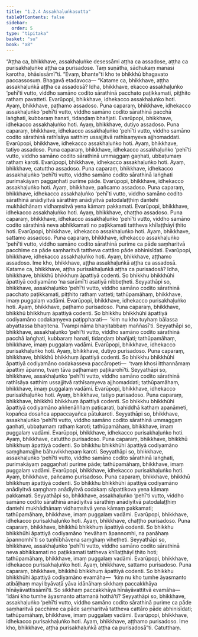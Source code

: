 ```yaml
---
title: "1.2.4 Assakhaḷuṅkasutta"
tableOfContents: false
sidebar:
  order: 5
type: "tipitaka"
basket: "su"
book: "a8"
---
```



<DynamicBreadcrumb />

<Division number="14" book="a8" bookNo="17" page="33">

<Paragraph number="150" book="a8">
“Aṭṭha ca, bhikkhave, assakhaḷuṅke desessāmi aṭṭha ca assadose, aṭṭha ca purisakhaḷuṅke aṭṭha ca purisadose. Taṃ suṇātha, sādhukaṃ manasi karotha, bhāsissāmī”ti. “Evaṃ, bhante”ti kho te bhikkhū bhagavato paccassosuṃ. Bhagavā etadavoca—
</Paragraph>

<Paragraph number="151" book="a8">
“Katame ca, bhikkhave, aṭṭha assakhaḷuṅkā aṭṭha ca assadosā? Idha, bhikkhave, ekacco assakhaḷuṅko ‘pehī’ti vutto, viddho samāno codito sārathinā pacchato paṭikkamati, piṭṭhito rathaṃ pavatteti. Evarūpopi, bhikkhave, idhekacco assakhaḷuṅko hoti. Ayaṃ, bhikkhave, paṭhamo assadoso.
</Paragraph>

<Paragraph number="152" book="a8">
Puna caparaṃ, bhikkhave, idhekacco assakhaḷuṅko ‘pehī’ti vutto, viddho samāno codito sārathinā pacchā laṅghati, kubbaraṃ hanati, tidaṇḍaṃ bhañjati. Evarūpopi, bhikkhave, idhekacco assakhaḷuṅko hoti. Ayaṃ, bhikkhave, dutiyo assadoso.
</Paragraph>

<Paragraph number="153" book="a8">
Puna caparaṃ, bhikkhave, idhekacco assakhaḷuṅko ‘pehī’ti vutto, viddho samāno codito sārathinā rathīsāya satthiṃ ussajjitvā rathīsaṃyeva ajjhomaddati. Evarūpopi, bhikkhave, idhekacco assakhaḷuṅko hoti. Ayaṃ, bhikkhave, tatiyo assadoso.
</Paragraph>

<Paragraph number="154" book="a8">
Puna caparaṃ, bhikkhave, idhekacco assakhaḷuṅko ‘pehī’ti vutto, viddho samāno codito sārathinā ummaggaṃ gaṇhati, ubbaṭumaṃ rathaṃ karoti. Evarūpopi, bhikkhave, idhekacco assakhaḷuṅko hoti. Ayaṃ, bhikkhave, catuttho assadoso.
</Paragraph>

<Paragraph number="155" book="a8">
Puna caparaṃ, bhikkhave, idhekacco assakhaḷuṅko ‘pehī’ti vutto, viddho samāno codito sārathinā laṅghati purimakāyaṃ paggaṇhati purime pāde. Evarūpopi, bhikkhave, idhekacco assakhaḷuṅko hoti. Ayaṃ, bhikkhave, pañcamo assadoso.
</Paragraph>

<Paragraph number="156" book="a8">
Puna caparaṃ, bhikkhave, idhekacco assakhaḷuṅko ‘pehī’ti vutto, viddho samāno codito sārathinā anādiyitvā sārathiṃ anādiyitvā patodalaṭṭhiṃ dantehi mukhādhānaṃ vidhaṃsitvā yena kāmaṃ pakkamati. Evarūpopi, bhikkhave, idhekacco assakhaḷuṅko hoti. Ayaṃ, bhikkhave, chaṭṭho assadoso.
</Paragraph>

<Paragraph number="157" book="a8">
Puna caparaṃ, bhikkhave, idhekacco assakhaḷuṅko ‘pehī’ti vutto, viddho samāno codito sārathinā neva abhikkamati no paṭikkamati tattheva khīlaṭṭhāyī ṭhito hoti. Evarūpopi, bhikkhave, idhekacco assakhaḷuṅko hoti. Ayaṃ, bhikkhave, sattamo assadoso.
</Paragraph>

<Paragraph number="158" book="a8">
Puna caparaṃ, bhikkhave, idhekacco assakhaḷuṅko ‘pehī’ti vutto, viddho samāno codito sārathinā purime ca pāde saṃharitvā pacchime ca pāde saṃharitvā tattheva cattāro pāde abhinisīdati. Evarūpopi, bhikkhave, idhekacco assakhaḷuṅko hoti. Ayaṃ, bhikkhave, aṭṭhamo assadoso. Ime kho, bhikkhave, aṭṭha assakhaḷuṅkā aṭṭha ca assadosā.
</Paragraph>

<Paragraph number="159" book="a8">
Katame ca, bhikkhave, aṭṭha purisakhaḷuṅkā aṭṭha ca purisadosā? Idha, bhikkhave, bhikkhū bhikkhuṃ āpattiyā codenti. So bhikkhu bhikkhūhi āpattiyā codiyamāno ‘na sarāmī’ti asatiyā nibbeṭheti. Seyyathāpi so, bhikkhave, assakhaḷuṅko ‘pehī’ti vutto, viddho samāno codito sārathinā pacchato paṭikkamati, piṭṭhito rathaṃ vatteti; tathūpamāhaṃ, bhikkhave, imaṃ puggalaṃ vadāmi. Evarūpopi, bhikkhave, idhekacco purisakhaḷuṅko hoti. Ayaṃ, bhikkhave, paṭhamo purisadoso.
</Paragraph>

<Paragraph number="160" book="a8">
Puna caparaṃ, bhikkhave, bhikkhū bhikkhuṃ āpattiyā codenti. So bhikkhu bhikkhūhi āpattiyā codiyamāno codakaṃyeva paṭippharati—  ‘kiṃ nu kho tuyhaṃ bālassa abyattassa bhaṇitena. Tvampi nāma bhaṇitabbaṃ maññasī’ti. Seyyathāpi so, bhikkhave, assakhaḷuṅko ‘pehī’ti vutto, viddho samāno codito sārathinā pacchā laṅghati, kubbaraṃ hanati, tidaṇḍaṃ bhañjati; tathūpamāhaṃ, bhikkhave, imaṃ puggalaṃ vadāmi. Evarūpopi, bhikkhave, idhekacco purisakhaḷuṅko hoti. Ayaṃ, bhikkhave, dutiyo purisadoso.
</Paragraph>

<Paragraph number="161" book="a8">
Puna caparaṃ, bhikkhave, bhikkhū bhikkhuṃ āpattiyā codenti. So bhikkhu bhikkhūhi āpattiyā codiyamāno codakasseva paccāropeti—  ‘tvaṃ khosi itthannāmaṃ āpattiṃ āpanno, tvaṃ tāva paṭhamaṃ paṭikarohī’ti. Seyyathāpi so, bhikkhave, assakhaḷuṅko ‘pehī’ti vutto, viddho samāno codito sārathinā rathīsāya satthiṃ ussajjitvā rathīsaṃyeva ajjhomaddati; tathūpamāhaṃ, bhikkhave, imaṃ puggalaṃ vadāmi. Evarūpopi, bhikkhave, idhekacco purisakhaḷuṅko hoti. Ayaṃ, bhikkhave, tatiyo purisadoso.
</Paragraph>

<Paragraph number="162" book="a8">
Puna caparaṃ, bhikkhave, bhikkhū bhikkhuṃ āpattiyā codenti. So bhikkhu bhikkhūhi āpattiyā codiyamāno aññenāññaṃ paṭicarati, bahiddhā kathaṃ apanāmeti, kopañca dosañca appaccayañca pātukaroti. Seyyathāpi so, bhikkhave, assakhaḷuṅko ‘pehī’ti vutto, viddho samāno codito sārathinā ummaggaṃ gaṇhati, ubbaṭumaṃ rathaṃ karoti; tathūpamāhaṃ, bhikkhave, imaṃ puggalaṃ vadāmi. Evarūpopi, bhikkhave, idhekacco purisakhaḷuṅko hoti. Ayaṃ, bhikkhave, catuttho purisadoso.
</Paragraph>

<Paragraph number="163" book="a8">
Puna caparaṃ, bhikkhave, bhikkhū bhikkhuṃ āpattiyā codenti. So bhikkhu bhikkhūhi āpattiyā codiyamāno saṃghamajjhe bāhuvikkhepaṃ karoti. Seyyathāpi so, bhikkhave, assakhaḷuṅko ‘pehī’ti vutto, viddho samāno codito sārathinā laṅghati, purimakāyaṃ paggaṇhati purime pāde; tathūpamāhaṃ, bhikkhave, imaṃ puggalaṃ vadāmi. Evarūpopi, bhikkhave, idhekacco purisakhaḷuṅko hoti. Ayaṃ, bhikkhave, pañcamo purisadoso.
</Paragraph>

<Paragraph number="164" book="a8">
Puna caparaṃ, bhikkhave, bhikkhū bhikkhuṃ āpattiyā codenti. So bhikkhu bhikkhūhi āpattiyā codiyamāno anādiyitvā saṃghaṃ anādiyitvā codakaṃ sāpattikova yena kāmaṃ pakkamati. Seyyathāpi so, bhikkhave, assakhaḷuṅko ‘pehī’ti vutto, viddho samāno codito sārathinā anādiyitvā sārathiṃ anādiyitvā patodalaṭṭhiṃ dantehi mukhādhānaṃ vidhaṃsitvā yena kāmaṃ pakkamati; tathūpamāhaṃ, bhikkhave, imaṃ puggalaṃ vadāmi. Evarūpopi, bhikkhave, idhekacco purisakhaḷuṅko hoti. Ayaṃ, bhikkhave, chaṭṭho purisadoso.
</Paragraph>

<Paragraph number="165" book="a8">
Puna caparaṃ, bhikkhave, bhikkhū bhikkhuṃ āpattiyā codenti. So bhikkhu bhikkhūhi āpattiyā codiyamāno ‘nevāhaṃ āpannomhi, na panāhaṃ āpannomhī’ti so tuṇhībhāvena saṃghaṃ viheṭheti. Seyyathāpi so, bhikkhave, assakhaḷuṅko ‘pehī’ti vutto, viddho samāno codito sārathinā neva abhikkamati no paṭikkamati tattheva khīlaṭṭhāyī ṭhito hoti; tathūpamāhaṃ, bhikkhave, imaṃ puggalaṃ vadāmi. Evarūpopi, bhikkhave, idhekacco purisakhaḷuṅko hoti. Ayaṃ, bhikkhave, sattamo purisadoso.
</Paragraph>

<Paragraph number="166" book="a8">
Puna caparaṃ, bhikkhave, bhikkhū bhikkhuṃ āpattiyā codenti. So bhikkhu bhikkhūhi āpattiyā codiyamāno evamāha—  ‘kiṃ nu kho tumhe āyasmanto atibāḷhaṃ mayi byāvaṭā yāva idānāhaṃ sikkhaṃ paccakkhāya hīnāyāvattissāmī’ti. So sikkhaṃ paccakkhāya hīnāyāvattitvā evamāha—  ‘idāni kho tumhe āyasmanto attamanā hothā’ti? Seyyathāpi so, bhikkhave, assakhaḷuṅko ‘pehī’ti vutto, viddho samāno codito sārathinā purime ca pāde saṃharitvā pacchime ca pāde saṃharitvā tattheva cattāro pāde abhinisīdati; tathūpamāhaṃ, bhikkhave, imaṃ puggalaṃ vadāmi. Evarūpopi, bhikkhave, idhekacco purisakhaḷuṅko hoti. Ayaṃ, bhikkhave, aṭṭhamo purisadoso. Ime kho, bhikkhave, aṭṭha purisakhaḷuṅkā aṭṭha ca purisadosā”ti.

</Paragraph>
</Division>

<Paragraph number="167" type="center" book="a8">
Catutthaṃ.
</Paragraph>